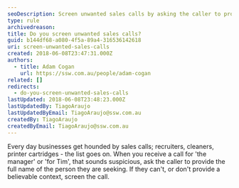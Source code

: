 ```yaml
---
seoDescription: Screen unwanted sales calls by asking the caller to provide the full name of the person they're seeking and verifying their context.
type: rule
archivedreason:
title: Do you screen unwanted sales calls?
guid: b144df68-a080-4f5a-89a4-316536142618
uri: screen-unwanted-sales-calls
created: 2018-06-08T23:47:31.000Z
authors:
  - title: Adam Cogan
    url: https://ssw.com.au/people/adam-cogan
related: []
redirects:
  - do-you-screen-unwanted-sales-calls
lastUpdated: 2018-06-08T23:48:23.000Z
lastUpdatedBy: TiagoAraujo
lastUpdatedByEmail: TiagoAraujo@ssw.com.au
createdBy: TiagoAraujo
createdByEmail: TiagoAraujo@ssw.com.au
---
```


Every day businesses get hounded by sales calls; recruiters, cleaners, printer cartridges - the list goes on. When you receive a call for 'the manager' or 'for Tim', that sounds suspicious, ask the caller to provide the full name of the person they are seeking. If they can't, or don't provide a believable context, screen the call.
